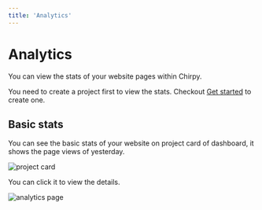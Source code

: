 ```yaml
---
title: 'Analytics'
---
```


# Analytics

You can view the stats of your website pages within Chirpy.

You need to create a project first to view the stats. Checkout [Get started](/docs/get-started) to create one.

## Basic stats

You can see the basic stats of your website on project card of dashboard, it shows the page views of yesterday.

![project card](/images/docs/features/analytics/project-card.png)

You can click it to view the details.

![analytics page](/images/docs/features/analytics/analytics-page.png)
